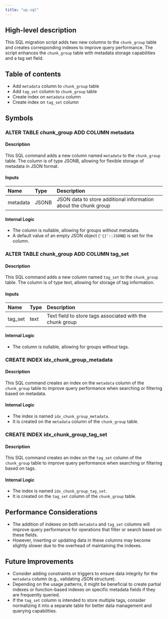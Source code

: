 ```yaml
---
title: "up.sql"
---
```


## High-level description
This SQL migration script adds two new columns to the `chunk_group` table and creates corresponding indexes to improve query performance. The script enhances the `chunk_group` table with metadata storage capabilities and a tag set field.

## Table of contents
- Add `metadata` column to `chunk_group` table
- Add `tag_set` column to `chunk_group` table
- Create index on `metadata` column
- Create index on `tag_set` column

## Symbols

### ALTER TABLE chunk_group ADD COLUMN metadata
#### Description
This SQL command adds a new column named `metadata` to the `chunk_group` table. The column is of type JSONB, allowing for flexible storage of metadata in JSON format.

#### Inputs
| Name | Type | Description |
|:-----|:-----|:------------|
| metadata | JSONB | JSON data to store additional information about the chunk group |

#### Internal Logic
- The column is nullable, allowing for groups without metadata.
- A default value of an empty JSON object (`'{}'::JSONB`) is set for the column.

### ALTER TABLE chunk_group ADD COLUMN tag_set
#### Description
This SQL command adds a new column named `tag_set` to the `chunk_group` table. The column is of type text, allowing for storage of tag information.

#### Inputs
| Name | Type | Description |
|:-----|:-----|:------------|
| tag_set | text | Text field to store tags associated with the chunk group |

#### Internal Logic
- The column is nullable, allowing for groups without tags.

### CREATE INDEX idx_chunk_group_metadata
#### Description
This SQL command creates an index on the `metadata` column of the `chunk_group` table to improve query performance when searching or filtering based on metadata.

#### Internal Logic
- The index is named `idx_chunk_group_metadata`.
- It is created on the `metadata` column of the `chunk_group` table.

### CREATE INDEX idx_chunk_group_tag_set
#### Description
This SQL command creates an index on the `tag_set` column of the `chunk_group` table to improve query performance when searching or filtering based on tags.

#### Internal Logic
- The index is named `idx_chunk_group_tag_set`.
- It is created on the `tag_set` column of the `chunk_group` table.

## Performance Considerations
- The addition of indexes on both `metadata` and `tag_set` columns will improve query performance for operations that filter or search based on these fields.
- However, inserting or updating data in these columns may become slightly slower due to the overhead of maintaining the indexes.

## Future Improvements
- Consider adding constraints or triggers to ensure data integrity for the `metadata` column (e.g., validating JSON structure).
- Depending on the usage patterns, it might be beneficial to create partial indexes or function-based indexes on specific metadata fields if they are frequently queried.
- If the `tag_set` column is intended to store multiple tags, consider normalizing it into a separate table for better data management and querying capabilities.
